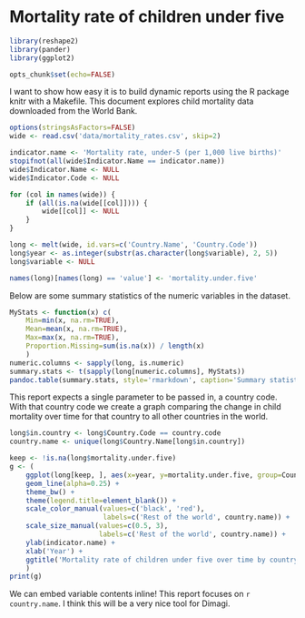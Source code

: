 # Mortality rate of children under five

```r
library(reshape2)
library(pander)
library(ggplot2)

opts_chunk$set(echo=FALSE)
```

I want to show how easy it is to build dynamic reports using the R package knitr with a Makefile. This document explores child mortality data downloaded from the World Bank.

```r
options(stringsAsFactors=FALSE)
wide <- read.csv('data/mortality_rates.csv', skip=2)

indicator.name <- 'Mortality rate, under-5 (per 1,000 live births)'
stopifnot(all(wide$Indicator.Name == indicator.name))
wide$Indicator.Name <- NULL
wide$Indicator.Code <- NULL

for (col in names(wide)) {
    if (all(is.na(wide[[col]]))) {
        wide[[col]] <- NULL
    }
}

long <- melt(wide, id.vars=c('Country.Name', 'Country.Code'))
long$year <- as.integer(substr(as.character(long$variable), 2, 5))
long$variable <- NULL

names(long)[names(long) == 'value'] <- 'mortality.under.five'
```

Below are some summary statistics of the numeric variables in the dataset.

```r
MyStats <- function(x) c(
    Min=min(x, na.rm=TRUE),
    Mean=mean(x, na.rm=TRUE),
    Max=max(x, na.rm=TRUE),
    Proportion.Missing=sum(is.na(x)) / length(x)
    )
numeric.columns <- sapply(long, is.numeric)
summary.stats <- t(sapply(long[numeric.columns], MyStats))
pandoc.table(summary.stats, style='rmarkdown', caption='Summary statistics', split.tables=Inf)
```

This report expects a single parameter to be passed in, a country code. With that country code we create a graph comparing the change in child mortality over time for that country to all other countries in the world.

```r
long$in.country <- long$Country.Code == country.code
country.name <- unique(long$Country.Name[long$in.country])

keep <- !is.na(long$mortality.under.five)
g <- (
    ggplot(long[keep, ], aes(x=year, y=mortality.under.five, group=Country.Code, color=in.country, size=in.country)) +
    geom_line(alpha=0.25) +
    theme_bw() +
    theme(legend.title=element_blank()) +
    scale_color_manual(values=c('black', 'red'),
                       labels=c('Rest of the world', country.name)) + 
    scale_size_manual(values=c(0.5, 3),
                      labels=c('Rest of the world', country.name)) +
    ylab(indicator.name) +
    xlab('Year') +
    ggtitle('Mortality rate of children under five over time by country')
    )
print(g)
```

We can embed variable contents inline! This report focuses on `r country.name`. I think this will be a very nice tool for Dimagi.

